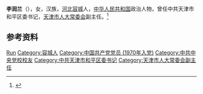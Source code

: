 '''李润兰'''（{{bd|1950年|1月|}}），女，汉族，[[河北|河北]][[容城|容城]]人，[[中华人民共和国|中华人民共和国]]政治人物，曾任中共天津市和平区委书记，[[天津市人大常委会|天津市人大常委会]]副主任。<ref>{{Cite web|title=天津市食品学会组织架构|url=http://www.tast.org.cn/system/2019/01/03/020008767.shtml|accessdate=2020-08-13|work=天津市科学技术协会}}</ref>

== 参考资料 ==
{{reflist}}

{{中国人物小作品}}

{{Authority control}}
{{DEFAULTSORT:Li李}}
[[Category:李姓|Run]]
[[Category:容城人|Category:容城人]]
[[Category:中国共产党党员_(1970年入党)|Category:中国共产党党员 (1970年入党)]]
[[Category:中共中央党校校友|Category:中共中央党校校友]]
[[Category:中共天津市和平区委书记|Category:中共天津市和平区委书记]]
[[Category:天津市人大常委会副主任|Category:天津市人大常委会副主任]]